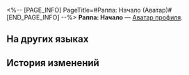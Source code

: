 <%-- [PAGE_INFO]
PageTitle=#Раппа: Начало (Аватар)#
[END_PAGE_INFO] --%>
{{Предмет Инфобокс
|Название    = Раппа: Начало
|id          = 200129
|Изображение = Аватар Раппа Начало.png
|Тип         = Аватар профиля
|Инвентарь   = 
|Редкость    = 5
|Эффект      = 
|Описание    = Раппа на сцене.
|Источник1   = [[Аватар за открытие Чести Безымянных.]]
}}
{{Описание|''«Ниндзя, за мной! Мы зажжём на сцене!»''}}
'''Раппа: Начало''' — [[Аватар профиля]].

==На других языках==
{{На других языках
|en   = Rappa: Opening
|zhs  = 乱破•开场
|zht  = 亂破•開場
|ja   = 乱破・開幕
|ko   = 라파•오프닝
|es   = Rappa: Apertura
|fr   = Rappa : Ouverture
|ru   = Раппа: Начало
|th   = Rappa - เปิดฉาก
|vi   = Rappa - Bắt Đầu
|de   = Rappa: Beginn
|id   = Rappa: Pembukaan
|pt   = Rappa: Abertura
}}

==История изменений==
{{История изменений|3.5}}